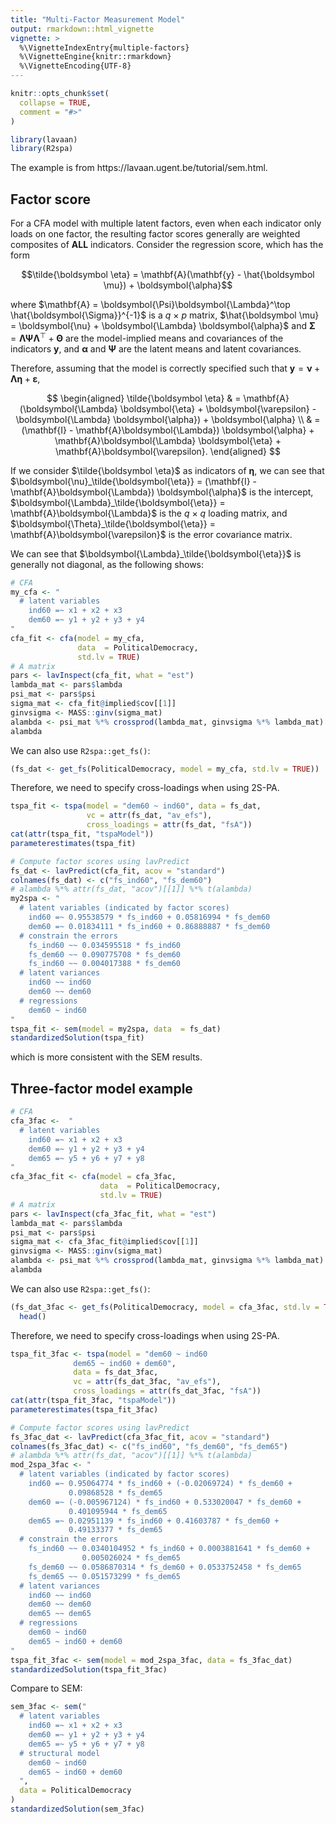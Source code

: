 ```yaml
---
title: "Multi-Factor Measurement Model"
output: rmarkdown::html_vignette
vignette: >
  %\VignetteIndexEntry{multiple-factors}
  %\VignetteEngine{knitr::rmarkdown}
  %\VignetteEncoding{UTF-8}
---
```


```r
knitr::opts_chunk$set(
  collapse = TRUE,
  comment = "#>"
)
```

```r
library(lavaan)
library(R2spa)
```

The example is from https://lavaan.ugent.be/tutorial/sem.html. 

## Factor score

For a CFA model with multiple latent factors, even when each indicator only loads on one factor, the resulting factor scores generally are weighted composites of **ALL** indicators. Consider the regression score, which has the form

$$\tilde{\boldsymbol \eta} = \mathbf{A}(\mathbf{y} - \hat{\boldsymbol \mu}) + \boldsymbol{\alpha}$$

where $\mathbf{A} = \boldsymbol{\Psi}\boldsymbol{\Lambda}^\top \hat{\boldsymbol{\Sigma}}^{-1}$ is a $q$ $\times$ $p$ matrix, $\hat{\boldsymbol \mu} = \boldsymbol{\nu} + \boldsymbol{\Lambda} \boldsymbol{\alpha}$ and $\boldsymbol{\Sigma} = \boldsymbol{\Lambda} \boldsymbol{\Psi}\boldsymbol{\Lambda}^\top + \boldsymbol{\Theta}$ are the model-implied means and covariances of the indicators $\mathbf{y}$, and $\boldsymbol{\alpha}$ and $\boldsymbol{\Psi}$ are the latent means and latent covariances. 

Therefore, assuming that the model is correctly specified such that $\mathbf{y} = \boldsymbol{\nu} + \boldsymbol{\Lambda} \boldsymbol{\eta} + \boldsymbol{\varepsilon}$,

$$
  \begin{aligned}
  \tilde{\boldsymbol \eta} & = \mathbf{A}(\boldsymbol{\Lambda} \boldsymbol{\eta} + \boldsymbol{\varepsilon} - \boldsymbol{\Lambda} \boldsymbol{\alpha}) + \boldsymbol{\alpha} \\
  & = (\mathbf{I} - \mathbf{A}\boldsymbol{\Lambda}) \boldsymbol{\alpha} +
  \mathbf{A}\boldsymbol{\Lambda} \boldsymbol{\eta} + \mathbf{A}\boldsymbol{\varepsilon}.
  \end{aligned}
$$

If we consider $\tilde{\boldsymbol \eta}$ as indicators of $\boldsymbol \eta$, we can see that $\boldsymbol{\nu}_\tilde{\boldsymbol{\eta}} = (\mathbf{I} - \mathbf{A}\boldsymbol{\Lambda}) \boldsymbol{\alpha}$ is the intercept, $\boldsymbol{\Lambda}_\tilde{\boldsymbol{\eta}} = \mathbf{A}\boldsymbol{\Lambda}$ is the $q$ $\times$ $q$ loading matrix, and $\boldsymbol{\Theta}_\tilde{\boldsymbol{\eta}} = \mathbf{A}\boldsymbol{\varepsilon}$ is the error covariance matrix.

We can see that $\boldsymbol{\Lambda}_\tilde{\boldsymbol{\eta}}$ is generally not diagonal, as the following shows:

```r
# CFA
my_cfa <- "
  # latent variables
    ind60 =~ x1 + x2 + x3
    dem60 =~ y1 + y2 + y3 + y4
"
cfa_fit <- cfa(model = my_cfa,
               data  = PoliticalDemocracy,
               std.lv = TRUE)
# A matrix
pars <- lavInspect(cfa_fit, what = "est")
lambda_mat <- pars$lambda
psi_mat <- pars$psi
sigma_mat <- cfa_fit@implied$cov[[1]]
ginvsigma <- MASS::ginv(sigma_mat)
alambda <- psi_mat %*% crossprod(lambda_mat, ginvsigma %*% lambda_mat)
alambda
```

We can also use `R2spa::get_fs()`:

```r
(fs_dat <- get_fs(PoliticalDemocracy, model = my_cfa, std.lv = TRUE)) |> head()
```

Therefore, we need to specify cross-loadings when using 2S-PA.

```r
tspa_fit <- tspa(model = "dem60 ~ ind60", data = fs_dat,
                 vc = attr(fs_dat, "av_efs"), 
                 cross_loadings = attr(fs_dat, "fsA"))
cat(attr(tspa_fit, "tspaModel"))
parameterestimates(tspa_fit)
```


```r
# Compute factor scores using lavPredict
fs_dat <- lavPredict(cfa_fit, acov = "standard")
colnames(fs_dat) <- c("fs_ind60", "fs_dem60")
# alambda %*% attr(fs_dat, "acov")[[1]] %*% t(alambda)
my2spa <- "
  # latent variables (indicated by factor scores)
    ind60 =~ 0.95538579 * fs_ind60 + 0.05816994 * fs_dem60
    dem60 =~ 0.01834111 * fs_ind60 + 0.86888887 * fs_dem60
  # constrain the errors
    fs_ind60 ~~ 0.034595518 * fs_ind60
    fs_dem60 ~~ 0.090775708 * fs_dem60
    fs_ind60 ~~ 0.004017388 * fs_dem60
  # latent variances
    ind60 ~~ ind60
    dem60 ~~ dem60
  # regressions
    dem60 ~ ind60
"
tspa_fit <- sem(model = my2spa, data  = fs_dat)
standardizedSolution(tspa_fit)
```

which is more consistent with the SEM results.

## Three-factor model example

```r
# CFA
cfa_3fac <-  "
  # latent variables
    ind60 =~ x1 + x2 + x3
    dem60 =~ y1 + y2 + y3 + y4
    dem65 =~ y5 + y6 + y7 + y8
"
cfa_3fac_fit <- cfa(model = cfa_3fac,
                    data  = PoliticalDemocracy,
                    std.lv = TRUE)
# A matrix
pars <- lavInspect(cfa_3fac_fit, what = "est")
lambda_mat <- pars$lambda
psi_mat <- pars$psi
sigma_mat <- cfa_3fac_fit@implied$cov[[1]]
ginvsigma <- MASS::ginv(sigma_mat)
alambda <- psi_mat %*% crossprod(lambda_mat, ginvsigma %*% lambda_mat)
alambda
```

We can also use `R2spa::get_fs()`:

```r
(fs_dat_3fac <- get_fs(PoliticalDemocracy, model = cfa_3fac, std.lv = TRUE)) |>
  head()
```

Therefore, we need to specify cross-loadings when using 2S-PA.

```r
tspa_fit_3fac <- tspa(model = "dem60 ~ ind60
              dem65 ~ ind60 + dem60",
              data = fs_dat_3fac,
              vc = attr(fs_dat_3fac, "av_efs"),
              cross_loadings = attr(fs_dat_3fac, "fsA"))
cat(attr(tspa_fit_3fac, "tspaModel"))
parameterestimates(tspa_fit_3fac)
```


```r
# Compute factor scores using lavPredict
fs_3fac_dat <- lavPredict(cfa_3fac_fit, acov = "standard")
colnames(fs_3fac_dat) <- c("fs_ind60", "fs_dem60", "fs_dem65")
# alambda %*% attr(fs_dat, "acov")[[1]] %*% t(alambda)
mod_2spa_3fac <- "
  # latent variables (indicated by factor scores)
    ind60 =~ 0.95064774 * fs_ind60 + (-0.02069724) * fs_dem60 + 
             0.09868528 * fs_dem65
    dem60 =~ (-0.005967124) * fs_ind60 + 0.533020047 * fs_dem60 +
             0.401095944 * fs_dem65
    dem65 =~ 0.02951139 * fs_ind60 + 0.41603787 * fs_dem60 +
             0.49133377 * fs_dem65
  # constrain the errors
    fs_ind60 ~~ 0.0340104952 * fs_ind60 + 0.0003881641 * fs_dem60 + 
                0.005026024 * fs_dem65
    fs_dem60 ~~ 0.0586870314 * fs_dem60 + 0.0533752458 * fs_dem65
    fs_dem65 ~~ 0.051573299 * fs_dem65
  # latent variances
    ind60 ~~ ind60
    dem60 ~~ dem60
    dem65 ~~ dem65
  # regressions
    dem60 ~ ind60
    dem65 ~ ind60 + dem60
"
tspa_fit_3fac <- sem(model = mod_2spa_3fac, data = fs_3fac_dat)
standardizedSolution(tspa_fit_3fac)
```

Compare to SEM:

```r
sem_3fac <- sem("
  # latent variables
    ind60 =~ x1 + x2 + x3
    dem60 =~ y1 + y2 + y3 + y4
    dem65 =~ y5 + y6 + y7 + y8
  # structural model
    dem60 ~ ind60
    dem65 ~ ind60 + dem60
  ",
  data = PoliticalDemocracy
)
standardizedSolution(sem_3fac)
```